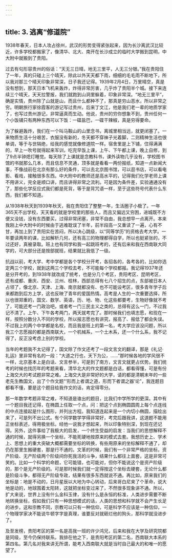 ```yaml
---
---
---
```

title: 3. 逃离“修道院”
---




1938年春天，日本人攻占徐州，武汉的形势变得紧张起来，因为长沙离武汉比较近，许多学校都搬家了，像清华、北大、南开在长沙成立的临时大学搬到昆明，中大附中就搬到了贵阳。

过去有句形容贵州的俗话：“天无三日晴，地无三里平，人无三分银。”我在贵阳住了一年，真的只碰上三个晴天，除此以外天天都下雨，细细的毛毛雨不断地下，所以我对那三个晴天印象非常深，日子我还记得。1939年2月4日，万里晴空，真是没有想到，那天日本飞机来轰炸，炸得非常厉害，几乎炸了贵阳半个城。接下来连续三个晴天，天天拉警报，我们就跑到山洞里躲着，印象非常深。“地无三里平”，确是实情，贵州除了山就是山，而且什么都种不了，那真是穷山恶水，所以非常之穷。明朝旅行家徐霞客的游记写过贵州，后来丁文江，他是我们老一辈的地质学家了，也写过贵州游记，非常逼真而生动。他说，贵州的穷你想象不到，贵州任何一个小饭铺只有两种东西可以下饭：一碟盐巴，一碟干辣椒，真是穷得要命。

为了躲避轰炸，我们在一个叫马鞍山的山里念书，离城里相当远，就更闭塞了。一来物质生活十分艰苦，衣服没有新的，冬天都不穿袜子光着脚，二则精神生活也很单调，等于与世隔绝，给我的感觉就像修道院一样。宿舍里是上下铺，住得满满的，早上一吹号就得起来军训，吃完早饭上课，上午、下午都上课，晚上自修，到了9点半钟熄灯睡觉。每天除了上课就是念教科书，课外读物几乎没有，学校图书馆的书就那么几本，而且信息不灵通，顶多就是看看一两份报纸，知道一点新闻大事，不像战前在北京有那么好的条件，可以去北京图书馆，可以逛书店，可以看电影、看戏，接触很多东西。中大附中的教师还是高水平的，记得我们化学老师上课不用讲义，完全是顺口讲，而且讲得非常之流利。可是因为条件差，实验通通没有了，那些化学反应式我们都是死背，等于是背咒语一样，至于这些符号代表什么东西，我们都不知道。

从1938年秋天到1939年秋天，我在贵阳住了整整一年，生活圈子小极了。一年365天不出学校，天天看的就是学校里的那些人，而且又偏远又穷困，进城既不方便又没钱，没有东西要买，过得非常闭塞，非常不自由，我总想早一点离开。本来我刚上中大附中的时候由于逃难耽误了半年，前半段高一又重读了一遍，心有不甘，再加上到了贵阳实在苦闷，所以决心跳级，以“同等学历”的资格去考大学。一年要读两年的课，比如解析几何，还有高三的物理都得自学，所以也挺紧张的，不过还好，真被录取。班上也有同学和我一起跳班考的，还有后来和我在西南联大同学的，可大部分还是按部就班，结果就比我低了一级。



抗战以前，考大学、考中学都是各个学校分开考，各招各的，各考各的，比如你选定两三个学校，就到这两三个学校去考，不可能每个学校都报。我记得1937年还是分开考的，到1938年就改成了统考，也是分几个考区，贵阳考区、昆明考区，还有成都、重庆、西安、兰州、桂林，西部总得有七八个招生的点，东部被日本人占领了，像北京、天津、上海、南京就都没有、也不可能设考区，很多青年学子后来都跑到后方上学，这也反映了青年的爱国热情。高考是人生的一次重要选择，所以也很郑重的，国文、数学、英语，历、地、物、化这些都要考，生物好像就不考了，可能还考一门政治吧，或者考一门三民主义之类的，总得有这么一门，不过我记不清了。上午、下午各考两门，两天就考完了。那时候我们也填志愿，和现在一样，按照分数分入不同的学校，所以报志愿也有讲究，报高了、报低了都会失误。不过我上的两个中学都是名校，而且我是班上的第一名，考大学应该没问题，所以我三个志愿报的都是西南联大，一个机械系，一个土木系，还一个什么系，我不记得了，反正没考虑上别的学校。

当年的考题我不太记得了，国文除了作文还考了一段文言文的翻译，那是《礼记·礼运》里非常有名的一段：“大道之行也，天下为公，……”那时候各地的学风很不一样，北京基本上是白话、文言参半，可是到了南方，文言文就更占优势。我们统考的时候也找历年的考题来看，清华北大的作文题都是白话，都看得懂，可是有份上海交大的考试题非常之难。上海交大是非常好的大学，请的都是清朝末年的一些老先生教国文，出了个作文题“‘形而上者谓之道，形而下者谓之器’论”，我连题目都看不懂，要是这个题目给我作文的话，肯定得零分。

那一年数学考题非常之难，不知道是谁出的题目，比我们中学所学的更深。其中有一个题目我还记得，在椭圆上任取一个点，问：把这个点到椭圆圆周上每个点连线的中点连接起是什么图形，并列出方程。我知道连起来是一个内切小椭圆，描绘出来了，可是列不出公式。有个同学数学学得非常好，考完后跟我讲，这道题不能用正坐标表述，得用极坐标。经他一说我才想起来，所以印象特别深，到现在还记得。另外，这件事给了我极大的启发，一个终生受益的启发：当我们的思想解释不通的时候，就得另换一个坐标，不能死硬地按原来的模式去套。我想历史上、学术上、思想上的重大突破大概都需要坐标的转换，有些用原来的坐标解释不通了，却仍在那里生搬硬套，那是行不通的。文革的时候，我们有一个非常严格的坐标，资产阶级、无产阶级两个阶级间你死我活的斗争，结果什么都往上面套，这是非常可笑的。比如一个科学的命题，它可能错，也可能对，但你不能说这个是资产阶级的，那个是无产阶级的。可是那时候我们就一定得按这个坐标去硬套，无论什么都是阶级斗争，都得无产阶级专政，结果有很多东西就说不通。再比如，原来我们的坐标是：地是不动的，日月星辰以大地为中心转动，后来哥白尼来了个革命，说大地是动的，地球围着太阳转，这就把坐标变过来了，不然很多现象讲不通。所以，扩大来说，世界上没有什么金科玉律，没有什么是永恒的标准，人类进步需要不断地转换坐标，假如我们只有一种思想模式的话，人类的思想和科学就不会产生长足的进步。这和宗教不同，宗教可以只有一种信仰，可是科学不应该是一种信仰，一个物理学家决不能说牛顿字字是真理，谁要反对就砸烂他的狗头，那科学就没进步了。

及至发榜，贵阳考区的第一名是高我一班的许少鸿兄，后来和我在大学及研究院都是同级，至今仍保持联系。我排在他之下，是贵阳考区的第二名，西南联大本系的第四名。第几名对我来讲无所谓，能考入西南联大就是当时自己最大的和唯一的愿望了。